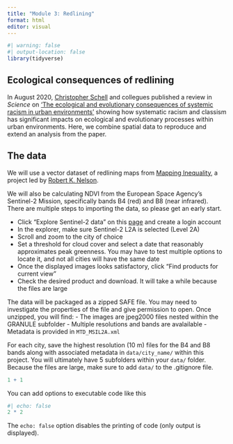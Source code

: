 ```yaml
---
title: "Module 3: Redlining"
format: html
editor: visual
---
```


```r
#| warning: false
#| output-location: false
library(tidyverse)
```

## Ecological consequences of redlining

In August 2020, [Christopher Schell](https://cjschell.com/about) and collegues published a review in *Science* on ['The ecological and evolutionary consequences of systemic racism in urban environments'](https://science.sciencemag.org/content/early/2020/08/12/science.aay4497) showing how systematic racism and classism has significant impacts on ecological and evolutionary processes within urban environments. Here, we combine spatial data to reproduce and extend an analysis from the paper.

## The data

We will use a vector dataset of redlining maps from [Mapping Inequality](), a project led by [Robert K. Nelson](https://americanstudies.richmond.edu/faculty/rnelson2/).

We will also be calculating NDVI from the European Space Agency's Sentinel-2 Mission, specifically bands B4 (red) and B8 (near infrared). There are multiple steps to importing the data, so please get an early start.

 - Click "Explore Sentinel-2 data" on this [page](https://dataspace.copernicus.eu/data-collections/copernicus-sentinel-data/sentinel-2) and create a login account
 - In the explorer, make sure Sentinel-2 L2A is selected (Level 2A)
 - Scroll and zoom to the city of choice
 - Set a threshold for cloud cover and select a date that reasonably approximates peak greenness. You may have to test multiple options to locate it, and not all cities will have the same date
 - Once the displayed images looks satisfactory, click "Find products for current view"
 - Check the desired product and download. It will take a while because the files are large
 
The data will be packaged as a zipped SAFE file. You may need to investigate the properties of the file and give permission to open. Once unzipped, you will find:
 - The images are jpeg2000 files nested within the GRANULE subfolder
 - Multiple resolutions and bands are avalailable
 - Metadata is provided in `MTD_MSIL2A.xml`

For each city, save the highest resolution (10 m) files for the B4 and B8 bands along with associated metadata in `data/city_name/` within this project. You will ultimately have 5 subfolders within your `data/` folder. Because the files are large, make sure to add `data/` to the .gitignore file. 

```r
1 + 1
```

You can add options to executable code like this

```r
#| echo: false
2 * 2
```

The `echo: false` option disables the printing of code (only output is displayed).
